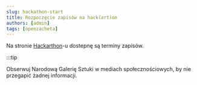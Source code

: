 ```yaml
---
slug: hackathon-start
title: Rozpoczęcie zapisów na hack(art)on
authors: [admin]
tags: [openzacheta]
---
```


Na stronie [Hackarthon](https://hackarthon.pl/)-u dostepnę są terminy zapisów.

:::tip

Obserwuj Narodową Galerię Sztuki w mediach społecznościowych, by nie przegapić żadnej informacji.
